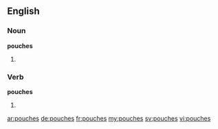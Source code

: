 ==English==

===Noun===
'''pouches'''

# {{plural of|pouch}}

===Verb===
'''pouches'''
# {{third-person singular of|pouch}}

[[ar:pouches]]
[[de:pouches]]
[[fr:pouches]]
[[my:pouches]]
[[sv:pouches]]
[[vi:pouches]]